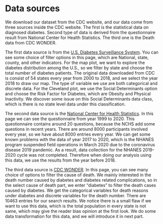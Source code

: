 # Data sources
We download our dataset from the CDC website, and our data come from three sources inside the CDC website. The first is the statistical data on diagnosed diabetes. Second type of data is derived from the questionnaire result from National Center for Health Statistics. The third one is the Death data from CDC WONDER.  

The first data source is from the [U.S. Diabetes Surveillance System](https://gis.cdc.gov/grasp/diabetes/DiabetesAtlas.html). You can see some choice of filter options in this page, which are National, state, county, and other indicators. For the map plot, we want to explore the diabetes distribution among the U.S., so we filter by state and choose the total number of diabetes patients. The original data downloaded from CDC is consist of 54 states every year from 2000 to 2018, and we select the year 2018 to draw our map. The type of variable we use are both categorical and discrete data. For the Cleveland plot, we use the Social Determinants option and choose the Risk Factor for Diabetes, which are Obesity and Physical Inactivity. We discover some issue on this Social Determinants data class, which is there is no state level data under this classification.  

The second data source is the [National Center for Health Statistics](https://wwwn.cdc.gov/nchs/nhanes/search/datapage.aspx?Component=Questionnaire). In this page we can see the questionnaire from year 1999 to 2020. This questionnaire contains around 20 questions, because the NCHS add some questions in recent years. There are around 8000 participants involved every year, so we have about 8000 entries every year. We can get some known problems with the data of year 2017 to 2020, which is the NHANES program suspended field operations in March 2020 due to the coronavirus disease 2019 pandemic. As a result, data collection for the NHANES 2019-2020 cycle was not completed. Therefore when doing our analysis using this data, we use the results from the year before 2018.  

The third data source is [CDC WONDER](https://wonder.cdc.gov/ucd-icd10.html). In this page, you can see many choice of options to filter the cause of death. We mainly interested in the death number caused by diabetes and diabetes related complications, so in the select cause of death part, we enter “diabetes” to filter the death cases caused by diabetes. We get the categorical variables for death reasons under diabetes and discrete variables for the death number. There are 10463 entries for our search results. We notice there is a small flaw if we want to use this data, which is the total population in every state is not same, which may give the reader bias opinion at the first look. We do some data transformation for this data, and we will introduce it in next part.
